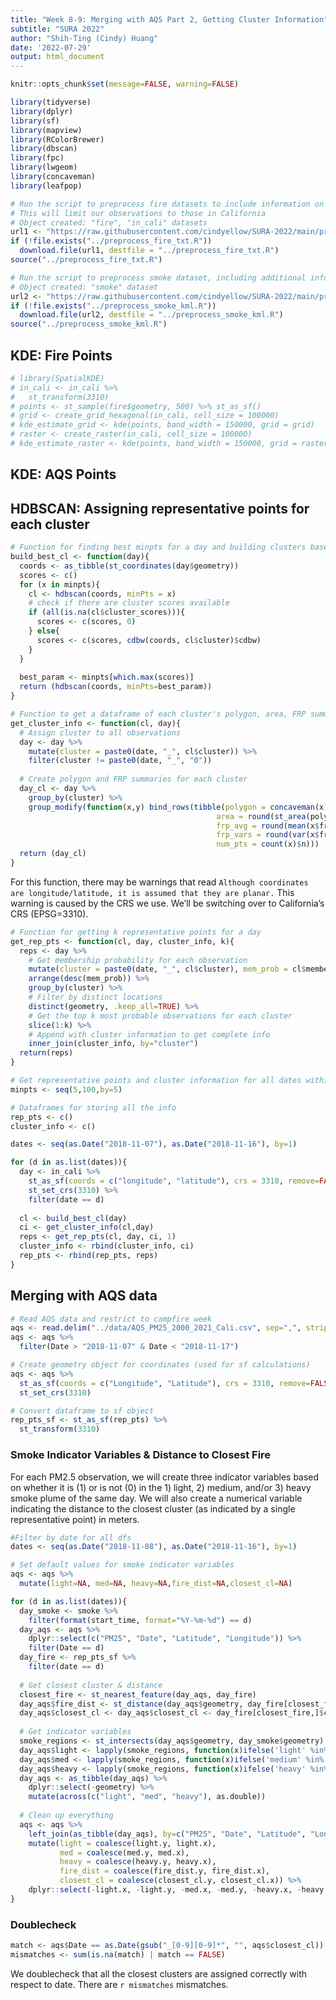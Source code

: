 ```yaml
---
title: "Week 8-9: Merging with AQS Part 2, Getting Cluster Information" 
subtitle: "SURA 2022"
author: "Shih-Ting (Cindy) Huang"
date: '2022-07-29'
output: html_document
---
```


```r
knitr::opts_chunk$set(message=FALSE, warning=FALSE)

library(tidyverse)
library(dplyr)
library(sf)
library(mapview)
library(RColorBrewer)
library(dbscan)
library(fpc)
library(lwgeom)
library(concaveman)
library(leafpop)
```

```r
# Run the script to preprocess fire datasets to include information on time, location, and FRP
# This will limit our observations to those in California
# Object created: "fire", "in_cali" datasets
url1 <- "https://raw.githubusercontent.com/cindyellow/SURA-2022/main/preprocess_fire_txt.R"
if (!file.exists("../preprocess_fire_txt.R"))
  download.file(url1, destfile = "../preprocess_fire_txt.R")
source("../preprocess_fire_txt.R")

# Run the script to preprocess smoke dataset, including additional information on smoke area
# Object created: "smoke" dataset
url2 <- "https://raw.githubusercontent.com/cindyellow/SURA-2022/main/preprocess_smoke_kml.R"
if (!file.exists("../preprocess_smoke_kml.R"))
  download.file(url2, destfile = "../preprocess_smoke_kml.R")
source("../preprocess_smoke_kml.R")
```

## KDE: Fire Points

```r
# library(SpatialKDE)
# in_cali <- in_cali %>%
#   st_transform(3310)
# points <- st_sample(fire$geometry, 500) %>% st_as_sf()
# grid <- create_grid_hexagonal(in_cali, cell_size = 100000)
# kde_estimate_grid <- kde(points, band_width = 150000, grid = grid)
# raster <- create_raster(in_cali, cell_size = 100000)
# kde_estimate_raster <- kde(points, band_width = 150000, grid = raster)
```

## KDE: AQS Points


## HDBSCAN: Assigning representative points for each cluster

```r
# Function for finding best minpts for a day and building clusters based on that
build_best_cl <- function(day){
  coords <- as_tibble(st_coordinates(day$geometry))
  scores <- c()
  for (x in minpts){
    cl <- hdbscan(coords, minPts = x)
    # check if there are cluster scores available
    if (all(is.na(cl$cluster_scores))){
      scores <- c(scores, 0)
    } else{
      scores <- c(scores, cdbw(coords, cl$cluster)$cdbw)
    }
  }
  
  best_param <- minpts[which.max(scores)]
  return (hdbscan(coords, minPts=best_param))
}
```

```r
# Function to get a dataframe of each cluster's polygon, area, FRP summaries, and number of points for a day
get_cluster_info <- function(cl, day){
  # Assign cluster to all observations 
  day <- day %>%
    mutate(cluster = paste0(date, "_", cl$cluster)) %>%
    filter(cluster != paste0(date, "_", "0"))
  
  # Create polygon and FRP summaries for each cluster
  day_cl <- day %>%
    group_by(cluster) %>%
    group_modify(function(x,y) bind_rows(tibble(polygon = concaveman(x)$polygons,
                                              area = round(st_area(polygon), 3),
                                              frp_avg = round(mean(x$frp, na.rm=TRUE),4),
                                              frp_vars = round(var(x$frp, na.rm=TRUE),4),
                                              num_pts = count(x)$n)))
  return (day_cl)
}
```

For this function, there may be warnings that read `Although coordinates are longitude/latitude, it is assumed that they are planar.` This warning is caused by the CRS we use. We'll be switching over to California's CRS (EPSG=3310).

```r
# Function for getting k representative points for a day
get_rep_pts <- function(cl, day, cluster_info, k){
  reps <- day %>%
    # Get membership probability for each observation
    mutate(cluster = paste0(date, "_", cl$cluster), mem_prob = cl$membership_prob) %>%
    arrange(desc(mem_prob)) %>%
    group_by(cluster) %>%
    # Filter by distinct locations
    distinct(geometry, .keep_all=TRUE) %>%
    # Get the top k most probable observations for each cluster
    slice(1:k) %>%
    # Append with cluster information to get complete info
    inner_join(cluster_info, by="cluster")
  return(reps)
}
```

```r
# Get representative points and cluster information for all dates within range
minpts <- seq(5,100,by=5)

# Dataframes for storing all the info
rep_pts <- c()
cluster_info <- c()

dates <- seq(as.Date("2018-11-07"), as.Date("2018-11-16"), by=1)

for (d in as.list(dates)){
  day <- in_cali %>%
    st_as_sf(coords = c("longitude", "latitude"), crs = 3310, remove=FALSE) %>%
    st_set_crs(3310) %>%
    filter(date == d)
  
  cl <- build_best_cl(day)
  ci <- get_cluster_info(cl,day)
  reps <- get_rep_pts(cl, day, ci, 1)
  cluster_info <- rbind(cluster_info, ci)
  rep_pts <- rbind(rep_pts, reps)
}
```


## Merging with AQS data

```r
# Read AQS data and restrict to campfire week
aqs <- read.delim("../data/AQS_PM25_2000_2021_Cali.csv", sep=",", strip.white=TRUE)
aqs <- aqs %>%
  filter(Date > "2018-11-07" & Date < "2018-11-17")

# Create geometry object for coordinates (used for sf calculations)
aqs <- aqs %>%
  st_as_sf(coords = c("Longitude", "Latitude"), crs = 3310, remove=FALSE) %>%
  st_set_crs(3310)
```

```r
# Convert dataframe to sf object
rep_pts_sf <- st_as_sf(rep_pts) %>%
  st_transform(3310)
```


### Smoke Indicator Variables & Distance to Closest Fire

For each PM2.5 observation, we will create three indicator variables based on whether it is (1) or is not (0) in the 1) light, 2) medium, and/or 3) heavy smoke plume of the same day. We will also create a numerical variable indicating the distance to the closest cluster (as indicated by a single representative point) in meters. 

```r
#Filter by date for all dfs
dates <- seq(as.Date("2018-11-08"), as.Date("2018-11-16"), by=1)

# Set default values for smoke indicator variables
aqs <- aqs %>%
  mutate(light=NA, med=NA, heavy=NA,fire_dist=NA,closest_cl=NA)

for (d in as.list(dates)){
  day_smoke <- smoke %>%
    filter(format(start_time, format="%Y-%m-%d") == d)
  day_aqs <- aqs %>%
    dplyr::select(c("PM25", "Date", "Latitude", "Longitude")) %>%
    filter(Date == d)
  day_fire <- rep_pts_sf %>%
    filter(date == d)
  
  # Get closest cluster & distance
  closest_fire <- st_nearest_feature(day_aqs, day_fire)
  day_aqs$fire_dist <- st_distance(day_aqs$geometry, day_fire[closest_fire,], by_element=TRUE)
  day_aqs$closest_cl <- day_aqs$closest_cl <- day_fire[closest_fire,]$cluster
  
  # Get indicator variables
  smoke_regions <- st_intersects(day_aqs$geometry, day_smoke$geometry)
  day_aqs$light <- lapply(smoke_regions, function(x)ifelse('light' %in% unique(day_smoke[unlist(x),]$type), 1, 0))
  day_aqs$med <- lapply(smoke_regions, function(x)ifelse('medium' %in% unique(day_smoke[unlist(x),]$type), 1, 0))
  day_aqs$heavy <- lapply(smoke_regions, function(x)ifelse('heavy' %in% unique(day_smoke[unlist(x),]$type), 1, 0))
  day_aqs <- as_tibble(day_aqs) %>%
    dplyr::select(-geometry) %>%
    mutate(across(c("light", "med", "heavy"), as.double))
  
  # Clean up everything
  aqs <- aqs %>%
    left_join(as_tibble(day_aqs), by=c("PM25", "Date", "Latitude", "Longitude")) %>%
    mutate(light = coalesce(light.y, light.x),
           med = coalesce(med.y, med.x),
           heavy = coalesce(heavy.y, heavy.x),
           fire_dist = coalesce(fire_dist.y, fire_dist.x),
           closest_cl = coalesce(closest_cl.y, closest_cl.x)) %>% 
    dplyr::select(-light.x, -light.y, -med.x, -med.y, -heavy.x, -heavy.y, -fire_dist.x, -fire_dist.y, -closest_cl.x, -closest_cl.y)
}

```

### Doublecheck

```r
match <- aqs$Date == as.Date(gsub("_[0-9][0-9]*", "", aqs$closest_cl))
mismatches <- sum(is.na(match) | match == FALSE)
```

We doublecheck that all the closest clusters are assigned correctly with respect to date. There are `r mismatches` mismatches.











